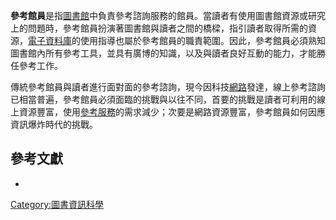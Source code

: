 '''參考館員'''是指[[圖書館|圖書館]]中負責參考諮詢服務的館員。當讀者有使用圖書館資源或研究上的問題時，參考館員扮演著圖書館與讀者之間的橋樑，指引讀者取得所需的資源，[[電子資料庫|電子資料庫]]的使用指導也屬於參考館員的職責範圍。因此，參考館員必須熟知圖書館內所有參考工具，並具有廣博的知識，以及與讀者良好互動的能力，才能勝任參考工作。

傳統參考館員與讀者進行面對面的參考諮詢，現今因科技[[網路|網路]]發達，線上參考諮詢已相當普遍，參考館員必須面臨的挑戰與以往不同，首要的挑戰是讀者可利用的線上資源豐富，使用[[參考服務|參考服務]]的需求減少；次要是網路資源豐富，參考館員如何因應資訊爆炸時代的挑戰。

== 參考文獻 ==
*{{Cite book zh | author = 胡述兆 | title = 《圖書館學與資訊科學大辭典》 | format = M | location = 台北 | publisher = 漢美圖書 | date = 1995年 | pages = | isbn= 978-9-579-00577-7}}

[[Category:圖書資訊科學|Category:圖書資訊科學]]


{{Library science-stub}}
